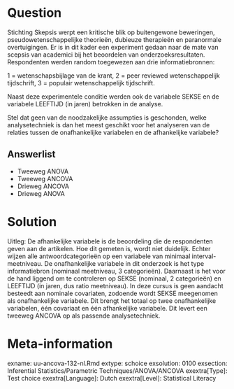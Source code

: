 

Question
========
Stichting Skepsis werpt een kritische blik op buitengewone beweringen, pseudowetenschappelijke theorieën, dubieuze therapieën en paranormale overtuigingen. Er is in dit kader een experiment gedaan naar de mate van scepsis van academici bij het beoordelen van onderzoeksresultaten. Respondenten werden random toegewezen aan drie informatiebronnen:

1 = wetenschapsbijlage van de krant, 
2 = peer reviewed wetenschappelijk tijdschrift,
3 = populair wetenschappelijk tijdschrift.

Naast deze experimentele conditie werden ook de variabele SEKSE en de variabele LEEFTIJD (in jaren) betrokken in de analyse.

Stel dat geen van de noodzakelijke assumpties is geschonden, welke analysetechniek is dan het meest geschikt voor het analyseren van de relaties tussen de onafhankelijke variabelen en de afhankelijke variabele?

Answerlist
----------
* Tweeweg ANOVA
* Tweeweg ANCOVA
* Drieweg ANCOVA
* Drieweg ANOVA


Solution
========
Uitleg: De afhankelijke variabele is de beoordeling die de respondenten geven aan de artikelen. Hoe dit gemeten is, wordt niet duidelijk. Echter wijzen alle antwoordcategorieën op een variabele van minimaal interval-meetniveau. De onafhankelijke variabele in dit onderzoek is het type informatiebron (nominaal meetniveau, 3 categorieën). Daarnaast is het voor de hand liggend om te controleren op SEKSE (nominaal, 2 categorieën) en LEEFTIJD (in jaren, dus ratio meetniveau). In deze cursus is geen aandacht besteedt aan nominale covariaten, zodoende wordt SEKSE meegenomen als onafhankelijke variabele. Dit brengt het totaal op twee onafhankelijke variabelen, één covariaat en één afhankelijke variabele. Dit levert een tweeweg ANCOVA op als passende analysetechniek.


Meta-information
================
exname: uu-ancova-132-nl.Rmd
extype: schoice
exsolution: 0100
exsection: Inferential Statistics/Parametric Techniques/ANOVA/ANCOVA
exextra[Type]: Test choice
exextra[Language]: Dutch
exextra[Level]: Statistical Literacy
